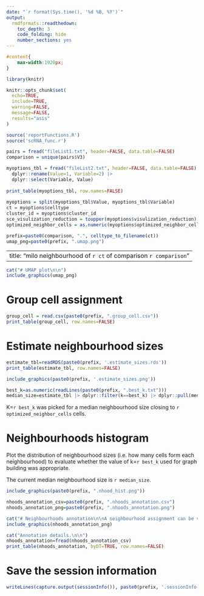 ```yaml
---
date: "`r format(Sys.time(), '%d %B, %Y')`"
output: 
  rmdformats::readthedown:
    toc_depth: 3
    code_folding: hide
    number_sections: yes
---
```


```css
#content{
    max-width:1920px;
}
```

```r
library(knitr)

knitr::opts_chunk$set(
  echo=TRUE, 
  include=TRUE, 
  warning=FALSE, 
  message=FALSE, 
  results="asis"
)
```

```r
source('reportFunctions.R')
source('scRNA_func.r')

pairs = fread("fileList1.txt", header=FALSE, data.table=FALSE)
comparison = unique(pairs$V3)

myoptions_tbl = fread("fileList2.txt", header=FALSE, data.table=FALSE) |> 
  dplyr::rename(Value=1, Variable=2) |>
  dplyr::select(Variable, Value)
  
print_table(myoptions_tbl, row.names=FALSE)
  
myoptions = split(myoptions_tbl$Value, myoptions_tbl$Variable)
ct = myoptions$celltype
cluster_id = myoptions$cluster_id
sce_visulization_reduction = toupper(myoptions$visulization_reduction)
optimized_neighbor_cells = as.numeric(myoptions$optimized_neighbor_cells)

prefix=paste0(comparison, ".", celltype_to_filename(ct))
umap_png=paste0(prefix, ".umap.png")
```

---
title: "milo neighbourhood of `r ct` of comparison `r comparison`"
---

```r
cat("# UMAP plot\n\n")
include_graphics(umap_png)
```

# Group cell assignment

```r
group_cell = read.csv(paste0(prefix, ".group_cell.csv"))
print_table(group_cell, row.names=FALSE)
```

# Estimate neighbourhood sizes

```r
estimate_tbl=readRDS(paste0(prefix, '.estimate_sizes.rds'))
print_table(estimate_tbl, row.names=FALSE)
```

```r
include_graphics(paste0(prefix, '.estimate_sizes.png'))
```

```r
best_k=as.numeric(readLines(paste0(prefix, ".best_k.txt")))
median_size=estimate_tbl |> dplyr::filter(k==best_k) |> dplyr::pull(med)
```

K=`r best_k` was picked for a median neighbourhood size closing to `r optimized_neighbor_cells` cells. 

# Neighbourhoods histogram

Plot the distribution of neighbourhood sizes (i.e. how many cells form each neighbourhood) to evaluate whether the value of k=`r best_k` used for graph building was appropriate.

The current median neighbourhood size is `r median_size`.

```r
include_graphics(paste0(prefix, ".nhood_hist.png"))
```

```r
nhoods_annotation_csv=paste0(prefix, ".nhoods_annotation.csv")
nhoods_annotation_png=paste0(prefix, ".nhoods_annotation.png")
```

```r
cat("# Neighbourhoods annotation\n\nA neighbourhood assignment can be visualised using Milo plots, in which each circle corresponds to a neighbourhood, and edges between them represent shared cells. The center of each neighbourhood are coordinated in 2D latent space (e.g. UMAP) for the center cell of the neighbourhood. We can also colour each neighbourhood by provided metric. In this plot, we will annotate each neighbourhood with its enriched cell type, and colour neighbourhoods by assigned cell types.\n\n")
include_graphics(nhoods_annotation_png)

cat("Annotation details.\n\n")
nhoods_annotation=fread(nhoods_annotation_csv)
print_table(nhoods_annotation, byDT=TRUE, row.names=FALSE)
```

# Save the session information

```r
writeLines(capture.output(sessionInfo()), paste0(prefix, '.sessionInfo.txt'))
```

